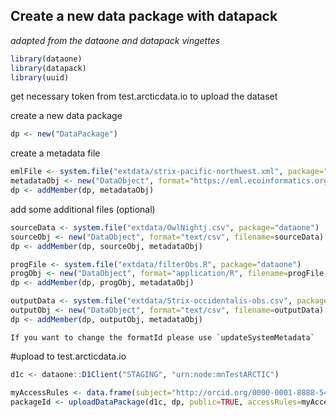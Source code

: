 ## Create a new data package with datapack
*adapted from the dataone and datapack vingettes*

```r
library(dataone)
library(datapack)
library(uuid)
```

get necessary token from test.arcticdata.io to upload the dataset

create a new data package
```r
dp <- new("DataPackage")
```

create a metadata file
```r
emlFile <- system.file("extdata/strix-pacific-northwest.xml", package="dataone") # example file
metadataObj <- new("DataObject", format="https://eml.ecoinformatics.org/eml-2.2.0", filename=emlFile)
dp <- addMember(dp, metadataObj)
```

add some additional files (optional)
```r
sourceData <- system.file("extdata/OwlNightj.csv", package="dataone")
sourceObj <- new("DataObject", format="text/csv", filename=sourceData)
dp <- addMember(dp, sourceObj, metadataObj)

progFile <- system.file("extdata/filterObs.R", package="dataone")
progObj <- new("DataObject", format="application/R", filename=progFile, mediaType="text/x-rsrc")
dp <- addMember(dp, progObj, metadataObj)

outputData <- system.file("extdata/Strix-occidentalis-obs.csv", package="dataone")
outputObj <- new("DataObject", format="text/csv", filename=outputData)
dp <- addMember(dp, outputObj, metadataObj)
```

```block
If you want to change the formatId please use `updateSystemMetadata`
```

#upload to test.arcticdata.io

```r
d1c <- dataone::D1Client("STAGING", "urn:node:mnTestARCTIC")
```

```r
myAccessRules <- data.frame(subject="http://orcid.org/0000-0001-8888-547X", permission="changePermission") 
packageId <- uploadDataPackage(d1c, dp, public=TRUE, accessRules=myAccessRules, quiet=FALSE)
```

